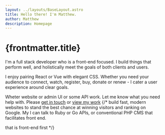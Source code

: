 ```yaml
---
layout: ../layouts/BaseLayout.astro
title: Hello there! I'm Matthew.
author: Matthew
description: Homepage
--- 
```



# {frontmatter.title}
I'm a full stack developer who is a front-end focused. I build things that perform well, and holistically meet the goals of both clients and users.

I enjoy pairing React or Vue with elegant CSS. Whether you need your audience to connect, watch, register, buy, donate or renew - I cater a user experience around clear goals.

<Card name="toby">
Wheter  website or admin UI or some API work. Let me know what you need help with. Please
<a href="contact">get in touch</a> or <a href="work">view my work</a>
</Card>
{/* build fast, modern websites to stand the best chance at winning visitors and ranking on Google.
 My I can talk to Ruby or Go APIs, or conventional PHP CMS that facilitates front end.


 that is front-end first */}
